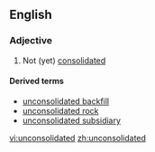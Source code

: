 ==English==

===Adjective===
{{en-adj}}

# Not (yet) [[consolidated]]

====Derived terms====
*[[unconsolidated backfill]]
*[[unconsolidated rock]]
*[[unconsolidated subsidiary]]

[[vi:unconsolidated]]
[[zh:unconsolidated]]